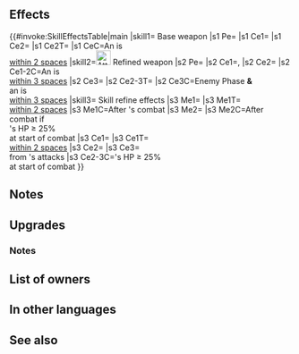 {{Weapon Infobox
|tagid=SID_幻影バトルアクス
|weaponType=Axe
|might=16
|range=1
|effect=Grants Res+3. If unit is within 2 spaces of an ally, grants Def/Res+6 to unit during combat and foe cannot make a follow-up attack.
|cost=400
|exclusive=1
|statModifiers=0,16,0,0,3
|required=Silver Axe
|refinePaths=default
|refineSP=400
|refineMedals=500
|refineDews=200
|upgradedEffect=Grants Res+3. If unit is within 3 spaces of an ally, grants Atk/Spd+4, Def/Res+6 to unit and foe cannot make a follow-up attack during combat, and also, if foe initiates combat, inflicts Atk/Def-X on foe during combat (X = number of foes who have yet to finish their actions × 3; min 6; max 12).
|effectSkill1=For allies within 2 spaces of unit, grants Def/Res+4 to ally during that ally's combat and restores 7 HP to ally after that ally's combat. At start of combat, if unit's HP ≥ 25%, grants Atk/Spd/Def/Res+4 to unit during combat, reduces damage from attacks by 30% during combat (excluding area-of-effect Specials), and restores 7 HP to unit after combat.
|properties=random_owner
}}
==Effects==
{{#invoke:SkillEffectsTable|main
|skill1={{SCi|weapon}} Base weapon
|s1 Pe={{Eft|Stat Boosts|Res|3}}
|s1 Ce1={{Eft|Temporary buffs|Def/Res|6}}
|s1 Ce2={{Eft|Prevent Follow-ups}}
|s1 Ce2T={{Tgt|Foe}}
|s1 CeC=An {{Tgt|Ally}} is<br>[[within 2 spaces]]
|skill2=[[File:Attack Plus W.png|x26px|class=inline-icon]] Refined weapon
|s2 Pe={{Eft|Stat Boosts|Res|3}}
|s2 Ce1={{Eft|Temporary buffs|Atk/Spd|4}}, {{Eft|Temporary buffs|Def/Res|6}}
|s2 Ce2={{Eft|Prevent Follow-ups}}
|s2 Ce1-2C=An {{Tgt|Ally}} is<br>[[within 3 spaces]]
|s2 Ce3={{Eft|Temporary debuffs|Atk/Def|3 x {{Tgt|Foes}}<br>who haven't acted|min=6|max=12}}
|s2 Ce2-3T={{Tgt|Foe}}
|s2 Ce3C=Enemy Phase '''&'''<br>an {{Tgt|Ally}} is<br>[[within 3 spaces]]
|skill3={{Si|Mirage Axe|refine=Skill1}} Skill refine effects
|s3 Me1={{Eft|Heal|7}}
|s3 Me1T={{Tgt|Allies}}<br>[[within 2 spaces]]
|s3 Me1C=After {{Tgt|Ally}}'s combat
|s3 Me2={{Eft|Heal|7}}
|s3 Me2C=After combat if<br>{{Tgt|Unit}}'s HP ≥ 25%<br>at start of combat
|s3 Ce1={{Eft|Temporary buffs|Def/Res|4}}
|s3 Ce1T={{Tgt|Allies}}<br>[[within 2 spaces]]
|s3 Ce2={{Eft|Temporary buffs|Atk/Spd/Def/Res|4}}
|s3 Ce3={{Eft|Damage Reduction|30%}}<br>from {{Tgt|Foe}}'s attacks
|s3 Ce2-3C={{Tgt|Unit}}'s HP ≥ 25%<br>at start of combat
}}

==Notes==
{{Temporary buffs}}
{{Prevent follow-up}}
==Upgrades==
{{Weapon Upgrade List}}
===Notes===
{{Temporary debuffs|name=Refined Mirage Axe}}
{{AlliesCombatEffect|effect=temporary buffs|name={{St|Mirage Axe|refine=Skill1}}}}
{{After combat healing|name={{St|Mirage Axe|refine=Skill1}}|allies=1}}
{{DamagePercentageReduction|name={{St|Mirage Axe|refine=Skill1}}}}
==List of owners==
{{Skill Hero List}}
==In other languages==
{{OtherLanguages
|english=Mirage Axe
|japanese=幻影バトルアクス
|german=Mirage-Axt
|spanishEU=Hacha Mirage
|spanishLA=Hacha Mirage
|french=Hache mirage
|italian=Ascia Mirage
|chineseTW=幻影戰斧
|portuguese=Machado Mirage
}}
==See also==
{{See also skills|cond=Description LIKE '%if unit is within _ spaces%and foe cannot make a follow-up attack%' AND Description NOT LIKE '%transforms%inflicts Atk/Def-4%' OR (Description LIKE '%restores%HP%allies%after their combat%' OR Description LIKE '%restores%HP%that ally_s combat%') AND Exclusive='1'}}
{{Weapons Navbox}}